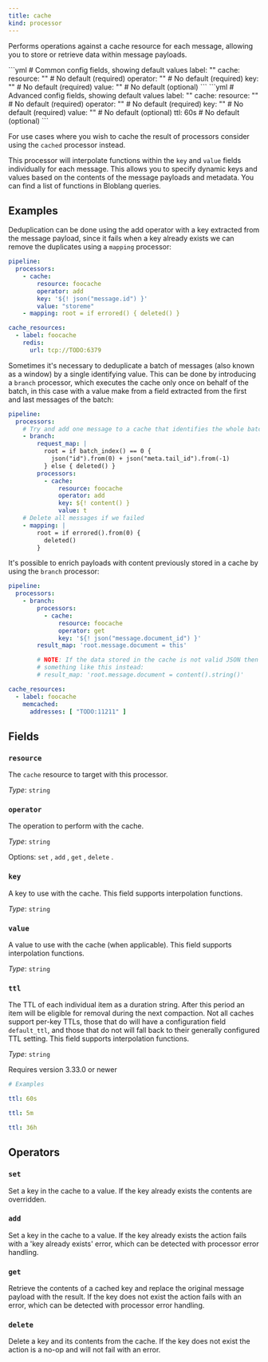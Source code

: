 ```yaml
---
title: cache
kind: processor
---
```


Performs operations against a cache resource for each message, allowing you to store or retrieve data within message payloads.


<Tabs>
<TabItem label="Common">
```yml
# Common config fields, showing default values
label: ""
cache:
  resource: "" # No default (required)
  operator: "" # No default (required)
  key: "" # No default (required)
  value: "" # No default (optional)
```
</TabItem>
<TabItem label="Advanced">
```yml
# Advanced config fields, showing default values
label: ""
cache:
  resource: "" # No default (required)
  operator: "" # No default (required)
  key: "" # No default (required)
  value: "" # No default (optional)
  ttl: 60s # No default (optional)
```
</TabItem>
</Tabs>

For use cases where you wish to cache the result of processors consider using the `cached` processor instead.

This processor will interpolate functions within the `key` and `value` fields individually for each message. This allows you to specify dynamic keys and values based on the contents of the message payloads and metadata. You can find a list of functions in Bloblang queries.

## Examples

<Tabs>
<TabItem label="Deduplication">

Deduplication can be done using the add operator with a key extracted from the message payload, since it fails when a key already exists we can remove the duplicates using a `mapping` processor:

```yaml
pipeline:
  processors:
    - cache:
        resource: foocache
        operator: add
        key: '${! json("message.id") }'
        value: "storeme"
    - mapping: root = if errored() { deleted() }

cache_resources:
  - label: foocache
    redis:
      url: tcp://TODO:6379
```

</TabItem>
<TabItem label="Deduplication Batch-Wide">

Sometimes it's necessary to deduplicate a batch of messages (also known as a window) by a single identifying value. This can be done by introducing a `branch` processor, which executes the cache only once on behalf of the batch, in this case with a value make from a field extracted from the first and last messages of the batch:

```yaml
pipeline:
  processors:
    # Try and add one message to a cache that identifies the whole batch
    - branch:
        request_map: |
          root = if batch_index() == 0 {
            json("id").from(0) + json("meta.tail_id").from(-1)
          } else { deleted() }
        processors:
          - cache:
              resource: foocache
              operator: add
              key: ${! content() }
              value: t
    # Delete all messages if we failed
    - mapping: |
        root = if errored().from(0) {
          deleted()
        }
```

</TabItem>
<TabItem label="Hydration">

It's possible to enrich payloads with content previously stored in a cache by using the `branch` processor:

```yaml
pipeline:
  processors:
    - branch:
        processors:
          - cache:
              resource: foocache
              operator: get
              key: '${! json("message.document_id") }'
        result_map: 'root.message.document = this'

        # NOTE: If the data stored in the cache is not valid JSON then use
        # something like this instead:
        # result_map: 'root.message.document = content().string()'

cache_resources:
  - label: foocache
    memcached:
      addresses: [ "TODO:11211" ]
```

</TabItem>
</Tabs>

## Fields

### `resource`

The `cache` resource to target with this processor.


*Type*: `string`


### `operator`

The  operation to perform with the cache.


*Type*: `string`


Options:
`set`
, `add`
, `get`
, `delete`
.

### `key`

A key to use with the cache.
This field supports interpolation functions.


*Type*: `string`


### `value`

A value to use with the cache (when applicable).
This field supports interpolation functions.


*Type*: `string`


### `ttl`

The TTL of each individual item as a duration string. After this period an item will be eligible for removal during the next compaction. Not all caches support per-key TTLs, those that do will have a configuration field `default_ttl`, and those that do not will fall back to their generally configured TTL setting.
This field supports interpolation functions.


*Type*: `string`

Requires version 3.33.0 or newer

```yml
# Examples

ttl: 60s

ttl: 5m

ttl: 36h
```

## Operators

### `set`

Set a key in the cache to a value. If the key already exists the contents are
overridden.

### `add`

Set a key in the cache to a value. If the key already exists the action fails
with a 'key already exists' error, which can be detected with
processor error handling.

### `get`

Retrieve the contents of a cached key and replace the original message payload
with the result. If the key does not exist the action fails with an error, which
can be detected with processor error handling.

### `delete`

Delete a key and its contents from the cache. If the key does not exist the
action is a no-op and will not fail with an error.

